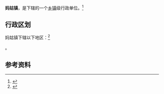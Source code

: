 {{中国乡级行政区|52/05/27/102/000}}

'''妈姑镇'''，是{{PRC admin/fullname|52/05/27/102/000|3}}下辖的一个[[乡镇|乡镇]]级行政单位。<ref>{{PRC admin/ref sgc|{{PRC admin/parent|52/05/27/102/000}}}}</ref>

== 行政区划 ==

妈姑镇下辖以下地区：<ref>{{PRC admin/ref sgc|52/05/27/102/000}}</ref>

{{PRC admin/children|52/05/27/102/000}}。

== 参考资料 ==

{{reflist}}

{{行政区划小作品}}
{{PRC admin/navcat|52/05/27/102/000}}
